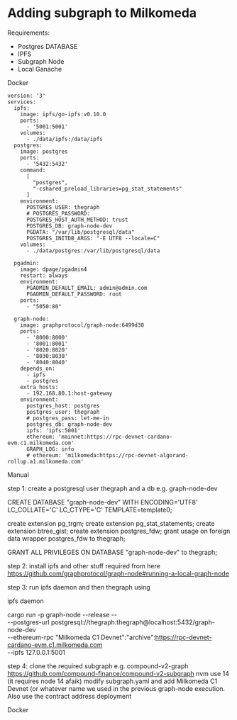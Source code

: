 # Adding subgraph to Milkomeda

Requirements:
- Postgres DATABASE
- IPFS
- Subgraph Node
- Local Ganache


Docker

```
version: '3'
services:
  ipfs:
    image: ipfs/go-ipfs:v0.10.0
    ports:
      - '5001:5001'
    volumes:
      - ./data/ipfs:/data/ipfs
  postgres:
    image: postgres
    ports:
      - '5432:5432'
    command:
      [
        "postgres",
        "-cshared_preload_libraries=pg_stat_statements"
      ]
    environment:
      POSTGRES_USER: thegraph
      # POSTGRES_PASSWORD: 
      POSTGRES_HOST_AUTH_METHOD: trust
      POSTGRES_DB: graph-node-dev
      PGDATA: "/var/lib/postgresql/data"
      POSTGRES_INITDB_ARGS: "-E UTF8 --locale=C"
    volumes:
      - ./data/postgres:/var/lib/postgresql/data

  pgadmin:
    image: dpage/pgadmin4
    restart: always
    environment:
      PGADMIN_DEFAULT_EMAIL: admin@admin.com
      PGADMIN_DEFAULT_PASSWORD: root
    ports:
      - "5050:80"

  graph-node:
    image: graphprotocol/graph-node:6499d38
    ports:
      - '8000:8000'
      - '8001:8001'
      - '8020:8020'
      - '8030:8030'
      - '8040:8040'
    depends_on:
      - ipfs
      - postgres
    extra_hosts:
      - 192.168.80.1:host-gateway
    environment:
      postgres_host: postgres
      postgres_user: thegraph
      # postgres_pass: let-me-in
      postgres_db: graph-node-dev
      ipfs: 'ipfs:5001'
      ethereum: 'mainnet:https://rpc-devnet-cardano-evm.c1.milkomeda.com'
      GRAPH_LOG: info
      # ethereum: 'milkomeda:https://rpc-devnet-algorand-rollup.a1.milkomeda.com'
```





Manual

step 1: create a postgresql user thegraph and a db e.g. graph-node-dev


CREATE DATABASE "graph-node-dev"
  WITH ENCODING='UTF8'
  LC_COLLATE='C'
  LC_CTYPE='C'
  TEMPLATE=template0;


create extension pg_trgm;
create extension pg_stat_statements;
create extension btree_gist;
create extension postgres_fdw;
grant usage on foreign data wrapper postgres_fdw to thegraph;

GRANT ALL PRIVILEGES ON DATABASE "graph-node-dev" to thegraph;

step 2: install ipfs and other stuff required from here https://github.com/graphprotocol/graph-node#running-a-local-graph-node


step 3: run ipfs daemon and then thegraph using

ipfs daemon


cargo run -p graph-node --release -- \
  --postgres-url postgresql://thegraph:thegraph@localhost:5432/graph-node-dev \
  --ethereum-rpc "Milkomeda C1 Devnet":"archive":https://rpc-devnet-cardano-evm.c1.milkomeda.com \
  --ipfs 127.0.0.1:5001


step 4: clone the required subgraph e.g. compound-v2-graph https://github.com/compound-finance/compound-v2-subgraph
nvm use 14 (it requires node 14 afaik)
modify subgraph.yaml and add Milkomeda C1 Devnet (or whatever name we used in the previous graph-node execution. Also use the contract address deployment




Docker




